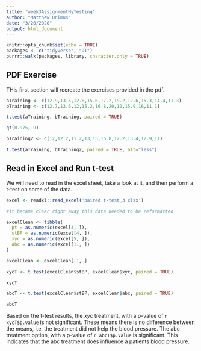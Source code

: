 ```yaml
---
title: "week3AssignmentHyTesting"
author: "Matthew Onimus"
date: "3/20/2020"
output: html_document
---
```


```r
knitr::opts_chunk$set(echo = TRUE)
packages <- c("tidyverse", "DT")
purrr::walk(packages, library, character.only = TRUE)
```

## PDF Exercise

THis first section will recreate the exercises provided in the pdf.

```r

aTraining <- c(12.9,13.5,12.8,15.6,17.2,19.2,12.6,15.3,14.4,11.3)
bTraining <- c(12.7,13.6,12,15.2,16.8,20,12,15.9,16,11.1)

t.test(aTraining, bTraining, paired = TRUE)

qt(0.975, 9)

bTraining2 <- c(12,12.2,11.2,13,15,15.8,12.2,13.4,12.9,11)

t.test(aTraining, bTraining2, paired = TRUE, alt="less")

```

## Read in Excel and Run t-test

We will need to read in the excel sheet, take a look at it, and then perform a t-test on some of the data.

```r

excel <- readxl::read_excel('paired t-test_3.xlsx')

#it became clear right away this data needed to be reformatted

excelClean <- tibble(
  pt = as.numeric(excel[3, ]),
  stBP = as.numeric(excel[4, ]),
  xyc = as.numeric(excel[5, ]),
  abc = as.numeric(excel[11, ])
) 

excelClean <- excelClean[-1, ]  

xycT <- t.test(excelClean$stBP, excelClean$xyc, paired = TRUE)

xycT

abcT <- t.test(excelClean$stBP, excelClean$abc, paired = TRUE)

abcT


```

Based on the t-test results, the xyc treatment, with a p-value of `r xycT$p.value` is not significant.  These means there is no difference between the means, i.e. the treatment did not help the blood pressure.  The abc treatment option, with a p-value of `r abcT$p.value` is significant.  This indicates that the abc treatment does influence a patients blood pressure.
